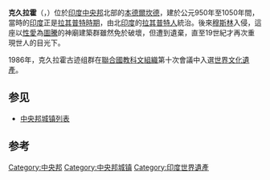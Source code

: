 {{unreferenced|time=2012-4-2}} 
{{Infobox Indian jurisdiction |
native_name = Khajuraho | 
type = 城镇 | 
latd =  | longd =  |
state_name = 中央邦 |
district = Chhatarpur |
leader_title = |
leader_name = |
altitude = |
population_as_of = 2001 |
population_total = 19282| 
population_density = |
area_magnitude= sq. km |
area_total =  |
area_telephone =  |
postal_code = |
vehicle_code_range = |
sex_ratio = |
unlocode = |
website = |
footnotes =
}}
'''克久拉霍'''（{{lang-hi|खजुराहो}}，{{lang-en|Khajuraho}}）位於[[印度|印度]][[中央邦|中央邦]]北部的[[本德爾坎德|本德爾坎德]]，建於公元950年至1050年間，當時的[[印度|印度]]正是[[拉其普特時期|拉其普特時期]]，由北[[印度|印度]]的[[拉其普特人|拉其普特人]]統治。後來[[穆斯林|穆斯林]]入侵，這座以[[性愛|性愛]]為[[圖騰|圖騰]]的神廟建築群雖然免於破壞，但遭到遺棄，直至19世紀才再次重現世人的目光下。
{{世界文化遗产概要表
|site_img = Image:Khajuraho5.jpg
|site_img_capt = 克久拉霍古蹟群
|site_img_width = 270px
|zh_name = 克久拉霍古迹组群
|en_name = Khajuraho Group of Monuments
|fr_name = Ensemble monumental de Khajuraho
| country = {{IND}}
| Region = 亚洲和太平洋地区
|criterion_c = i, iv
|rg_year = 1986
|org_url = http://whc.unesco.org/en/list/240|
| map_img =
| map_img_width = 
| locator_x = 
| locator_y =
}}

1986年，克久拉霍古迹组群在[[聯合國教科文組織|聯合國教科文組織]]第十次會議中入選[[世界文化遺產|世界文化遺產]]。

== 参见 ==
*[[中央邦城镇列表|中央邦城镇列表]]

== 参考 ==
{{reflist}}

{{印度的世界遺產}}
{{Authority control}}
[[Category:中央邦|Category:中央邦]]
[[Category:中央邦城镇|Category:中央邦城镇]]
[[Category:印度世界遺產|Category:印度世界遺產]]